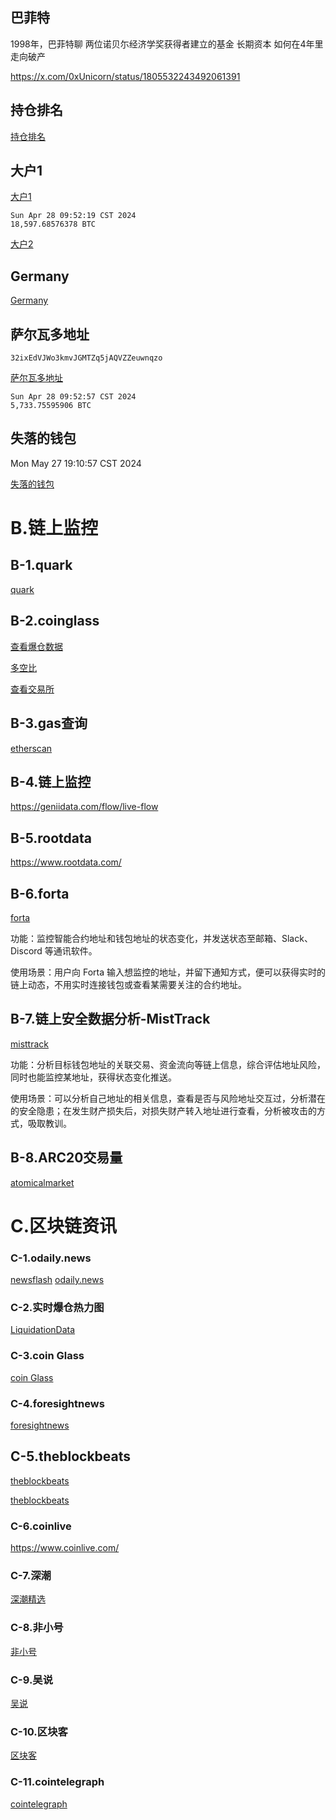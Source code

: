## 巴菲特
1998年，巴菲特聊
两位诺贝尓经济学奖获得者建立的基金
长期资本
如何在4年里走向破产

https://x.com/0xUnicorn/status/1805532243492061391

## 持仓排名
[持仓排名](https://www.coincarp.com/zh-tw/currencies/bitcoin/richlist/)

## 大户1
[大户1](https://bitinfocharts.com/bitcoin/address/bc1qtrxc0use4hlm7fl0j6t37z7qlwl5eppj8lywz6)
```
Sun Apr 28 09:52:19 CST 2024
18,597.68576378 BTC
```

[大户2](https://bitinfocharts.com/bitcoin/address/36LMbBpvUHNsG1tfteuEXmpdMK408Rh8n1)


## Germany
[Germany](https://platform.arkhamintelligence.com/explorer/entity/germany)

## 萨尔瓦多地址
```
32ixEdVJWo3kmvJGMTZq5jAQVZZeuwnqzo
```
[萨尔瓦多地址](https://bitinfocharts.com/bitcoin/address/32ixEdVJWo3kmvJGMTZq5jAQVZZeuwnqzo)
```
Sun Apr 28 09:52:57 CST 2024
5,733.75595906 BTC
```

## 失落的钱包
Mon May 27 19:10:57 CST 2024

[失落的钱包](https://bitinfocharts.com/bitcoin/address/18eY9oWL2mkXCL1VVwPme2NMmAVhX6EfyM)


# B.链上监控
## B-1.quark
[quark](https://bitatom.io/token/quark)

## B-2.coinglass
[查看爆仓数据](https://www.coinglass.com/zh/LiquidationData)

[多空比](https://www.coinglass.com/zh/LongShortRatio)

[查看交易所](https://www.coinglass.com/zh/exchanges)

## B-3.gas查询
[etherscan](https://etherscan.io/)

## B-4.链上监控
https://geniidata.com/flow/live-flow

## B-5.rootdata
https://www.rootdata.com/

## B-6.forta
[forta](https://forta.org)

功能：监控智能合约地址和钱包地址的状态变化，并发送状态至邮箱、Slack、Discord 等通讯软件。

使用场景：用户向 Forta 输入想监控的地址，并留下通知方式，便可以获得实时的链上动态，不用实时连接钱包或查看某需要关注的合约地址。

## B-7.链上安全数据分析-MistTrack
[misttrack](https://misttrack.io)

功能：分析目标钱包地址的关联交易、资金流向等链上信息，综合评估地址风险，同时也能监控某地址，获得状态变化推送。

使用场景：可以分析自己地址的相关信息，查看是否与风险地址交互过，分析潜在的安全隐患；在发生财产损失后，对损失财产转入地址进行查看，分析被攻击的方式，吸取教训。

## B-8.ARC20交易量
[atomicalmarket](https://atomicalmarket.com/)

# C.区块链资讯
### C-1.odaily.news
[newsflash](https://www.odaily.news/newsflash)
[odaily.news](https://www.odaily.news/)

### C-2.实时爆仓热力图
[LiquidationData](https://www.coinglass.com/zh/LiquidationData)

### C-3.coin Glass
[coin Glass](https://www.coinglass.com/)

### C-4.foresightnews
[foresightnews](https://foresightnews.pro/)

## C-5.theblockbeats
[theblockbeats](https://www.theblockbeats.info/news)

[theblockbeats](https://www.theblockbeats.info/)

### C-6.coinlive
https://www.coinlive.com/

### C-7.深潮
[深潮精选](https://www.techflowpost.com/)

### C-8.非小号
[非小号](https://www.feixiaohao.com/news)

### C-9.吴说
[吴说](https://www.wublock123.com/)

### C-10.区块客
[区块客](https://blockcast.it/)

### C-11.cointelegraph
[cointelegraph](https://cn.cointelegraph.com/)
